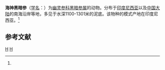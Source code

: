 {{Speciesbox
| taxon = Orphnurgus protectus
| binomial_authority = (Sluiter, 1901)<ref name='id12626'>{{cite web| url =http://www.bioinfo.cn/db05/BjdwSpecies.php?action=view&id=12626| title =海神黑暗参| work =《中国动物物种编目数据库》| publisher =中国科学院微生物研究所| author =中国科学院动物研究所| accessdate =2009-04-28| deadurl =yes| archiveurl =https://web.archive.org/web/20160305060949/http://www.bioinfo.cn/db05/BjdwSpecies.php?action=view&id=12626| archivedate =2016-03-05}}</ref>
}}

'''海神黑暗参'''（[[学名|学名]]：{{lang|la|''Orphnurgus protectus''}}）为[[幽灵参科|幽灵参科]][[黑暗参属|黑暗参属]]的动物。分布于[[印度尼西亚|印度尼西亚]]以及[[中国大陆|中国大陆]]的南海沿岸等地，多见于水深1100-1301米的泥底。该物种的模式产地在印度尼西亚。<ref name='id12626'/>

== 参考文献 ==
{{reflist}}

{{海参小作品}}

{{taxonbar}}
[[Category:_1901年描述的动物|H]]
[[Category:黑暗参属|H]]